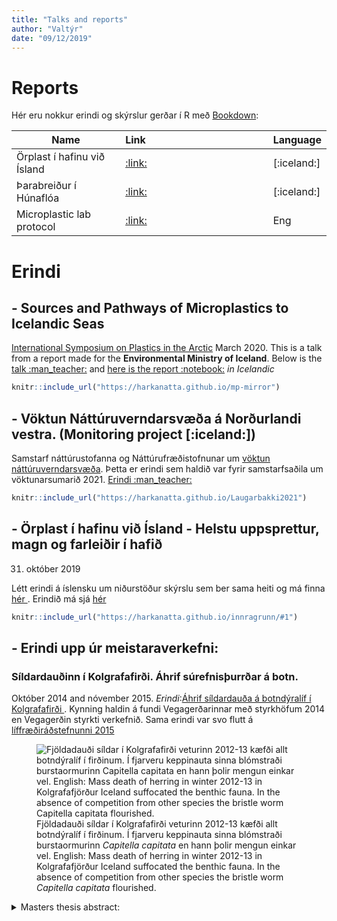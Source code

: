 ```yaml
---
title: "Talks and reports"
author: "Valtýr"
date: "09/12/2019"
---
```


# Reports
Hér eru nokkur erindi og skýrslur gerðar í R með [Bookdown](https://bookdown.org/):


| Name          | Link               | Language
| ----------------- |:----------------------- |:-----
| Örplast í hafinu við Ísland    | [:link:][Mp-report]      |[:iceland:]
| Þarabreiður í Húnaflóa                                   | [:link:][Kelp-report]     |[:iceland:]
| Microplastic lab protocol                       | [:link:][MP-protocol]     |Eng

[Mp-report]: https://harkanatta.github.io/orplastskyrslaUAR/
[Kelp-report]: https://harkanatta.github.io/ssnv_trident/
[MP-protocol]: https://harkanatta.github.io/MPprotocol/

# Erindi

## - Sources and Pathways of Microplastics to Icelandic Seas
[International Symposium on Plastics in the Arctic](https://www.arcticplastics2020.is/index.php/en/) March 2020.
This is a talk from a report made for the **Environmental Ministry of Iceland**. Below is the [talk :man_teacher:]("https://harkanatta.github.io/mp-mirror") and [here is the report :notebook:](https://harkanatta.github.io/orplastskyrslaUAR/) *in Icelandic* 

```r
knitr::include_url("https://harkanatta.github.io/mp-mirror")
```

## - Vöktun Náttúruverndarsvæða á Norðurlandi vestra. (Monitoring project [:iceland:])
Samstarf náttúrustofanna og Náttúrufræðistofnunar um [vöktun náttúruverndarsvæða](https://www.ni.is/greinar/voktun-natturuverndarsvaeda). Þetta er erindi sem haldið var fyrir samstarfsaðila um vöktunarsumarið 2021.
[Erindi :man_teacher:]("https://harkanatta.github.io/mp-mirror")

```r
knitr::include_url("https://harkanatta.github.io/Laugarbakki2021")
```

## - Örplast í hafinu við Ísland - Helstu uppsprettur, magn og farleiðir í hafið
31. október 2019

Létt erindi á íslensku um niðurstöður skýrslu sem ber sama heiti og má finna [hér <i class="fas fa-book"></i>](https://harkanatta.github.io/orplastskyrslaUAR/). Erindið má sjá [hér <i class="fas fa-chalkboard-teacher"></i>](https://harkanatta.github.io/innragrunn)

```r
knitr::include_url("https://harkanatta.github.io/innragrunn/#1")
```

## - Erindi upp úr meistaraverkefni:
### Síldardauðinn í Kolgrafafirði. Áhrif súrefnisþurrðar á botn.
Október 2014 and nóvember 2015. *Erindi*:[Áhrif síldardauða á botndýralíf í Kolgrafafirði <i class="fas fa-chalkboard-teacher"></i>](http://www.vegagerdin.is/vefur2.nsf/c16a923a6485025d0025793b003db0e2/b81be193196d902500257d85004e57c2/$FILE/1630%20ValtyrSigurdsson1630.pdf).
Kynning haldin á fundi Vegagerðarinnar með styrkhöfum 2014 en Vegagerðin styrkti verkefnið. Sama erindi var svo flutt á [líffræðiráðstefnunni 2015](https://biologia.is/liffraediradstefnan-2015/dagskra/)

![Fjöldadauði síldar í Kolgrafafirði veturinn 2012-13 kæfði allt botndýralíf í firðinum. Í fjarveru keppinauta sinna blómstraði burstaormurinn *Capitella capitata* en hann þolir mengun einkar vel. English: Mass death of herring in winter 2012-13 in Kolgrafafjörður Iceland suffocated the benthic fauna. In the absence of competition from other species the bristle worm *Capitella capitata* flourished.](https://raw.githubusercontent.com/harkanatta/blogg/master/static/img/capitata.jpeg)



<details>
  <summary>Masters thesis abstract:</summary>
> Síldargöngur inn Breiðafjörð undanfarin ár hafa borið með sér mikla næringu inn í vistkerfi fjarðarins. Síldin hefur drepist í stórum stíl, af mismunandi ástæðum, og fallið til botns þar sem hún rotnaði og olli ofauðgun svo að botninn varð ólífvænlegur fyrir flest dýr. Áhrif lífrænnar mengunar á botndýralíf í Breiðafirði voru könnuð með tveimur rannsóknum á grunnsævi. Önnur rannsóknin beindist að gildruveiði á marflóm á mismenguðum svæðum fyrir utan Stykkishólm á Snæfellsnesi. Þar voru helstu niðurstöður þær að marflóartegundin *Anonyx sarsi* var í ríkum mæli á svæðinu og fannst í meira magni á minna menguðum stöðvum. Hin rannsóknin sneri að áhrifum mikils síldardauða í Kolgrafafirði en þar drápust yfir 50 þúsund tonn af síld í kringum áramótin 2012 til 2013. Áhrif síldardauðans á botndýralíf voru borin saman við rannsókn Agnars Ingólfssonar sem var gerð árið 1999 vegna mats á umhverfisáhrifum þverunar Kolgrafafjarðar. Engar rannsóknir eru til við sambærilegar aðstæður hér á landi og sköpuðust í Kolgrafafirði veturinn 2012 og 2013. Norsk rannsókn á áhrifum dauða nokkurra hundruða tonna af síld í litlum firði í Norður-Noregi sýndi að það tók botninn um þrjú ár að komast í fyrra horf. Tegundasamsetning botndýra í Kolgrafafirði árin 1999 og 2013 var gjörólík. Mikil tegundafækkun varð í kjölfar síldardauðans. Mengunarsækni burstaormurinn *Capitella capitata* fannst í um 9.600 einstaklinga á fermetra að meðaltali í firðinum og mest í yfir 77.000 einstaklinga á fermetra á einni stöð. Aðeins fannst eitt eintak af tegundinni í Kolgrafafirði árið 1999.
English: The overwintering Atlantic herring *Clupea harengus*, off the coast of the Snæfellsnes peninsula, Iceland, has had a large impact on the marine ecosystem of the southern Breiðafjörður bay. In winter 2012 - 2013, over 50,000 tonnes of herring succumbed to oxygen depletion in a large scale die-off in the shallow silled fjord Kolgrafafjörður. Around 20,000 tonnes of dead herring accumulated on the seafloor and subsequently some of the benthic biota washed ashore. The effects of the oxygen depleted conditions, caused by the organic material, on benthic infaunal communities were assessed with bottom grab sampling. The results were compared with those from a similar study made in 1999 as part of an environmental assessment prior to construction of a bridge crossing the fjord. Data indicated lowered biodiversity and dominance of the polychaete *Capitella capitata*, in contrast to a species rich fauna in the area in 1999 (where only a single *C. capitata* specimen was found). Over 77,000 individuals/m² of *C. capitata* were recorded at one station in 2013. This species is particularly associated with disturbed or polluted sediments.
Similar conditions have not been documented in Iceland before but the impact of a 500 tonne herring death on the benthic fauna of a small fjord in North Norway lasted for approximately three years. Another study on the effects of a smaller scale herring death was conducted at another location in southern Breiðafjörður bay. There, the catch of amphipod traps, baited for epifaunal lysianassids, indicated that the scavenging amphipod *Anonyx sarsi* avoided sources of organic pollution.

![The scavenging amphipod *Anonyx sarsi*.](https://raw.githubusercontent.com/harkanatta/blogg/master/static/img/anonyxsarsi.jpeg)

</details>


